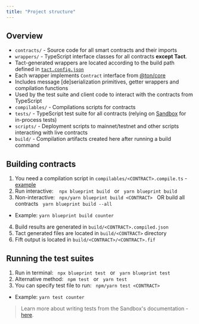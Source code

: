 ```yaml
---
title: "Project structure"
---
```


## Overview

* `contracts/` - Source code for all smart contracts and their imports
* `wrappers/` - TypeScript interface classes for all contracts **except Tact**.
* Tact-generated wrappers are located according to the build path defined in [`tact.config.json`](https://docs.tact-lang.org/book/config/)
* Each wrapper implements `Contract` interface from [@ton/core](https://www.npmjs.com/package/@ton/core)
* Includes message [de]serialization primitives, getter wrappers and compilation functions
* Used by the test suite and client code to interact with the contracts from TypeScript
* `compilables/` - Compilations scripts for contracts
* `tests/` - TypeScript test suite for all contracts (relying on [Sandbox](https://github.com/ton-org/sandbox) for in-process tests)
* `scripts/` - Deployment scripts to mainnet/testnet and other scripts interacting with live contracts
* `build/` - Compilation artifacts created here after running a build command


## Building contracts

1. You need a compilation script in `compilables/<CONTRACT>.compile.ts` - [example](/example/compilables/Counter.compile.ts)
2. Run interactive: &nbsp;&nbsp; `npx blueprint build` &nbsp; or &nbsp; `yarn blueprint build`
3. Non-interactive: &nbsp; `npx/yarn blueprint build <CONTRACT>` &nbsp; OR build all contracts &nbsp; `yarn blueprint build --all`
* Example: `yarn blueprint build counter`
4. Build results are generated in `build/<CONTRACT>.compiled.json`
5. Tact generated files are located in `build/<CONTRACT>` directory
6. Fift output is located in `build/<CONTRACT>/<CONTRACT>.fif`

## Running the test suites

1. Run in terminal: &nbsp; `npx blueprint test` &nbsp; or &nbsp; `yarn blueprint test`
2. Alternative method: &nbsp; `npm test` &nbsp; or &nbsp; `yarn test`
3. You can specify test file to run:  &nbsp; `npm/yarn test <CONTRACT>`
 * Example: `yarn test counter`

> Learn more about writing tests from the Sandbox's documentation - [here](https://github.com/ton-org/sandbox#writing-tests).


